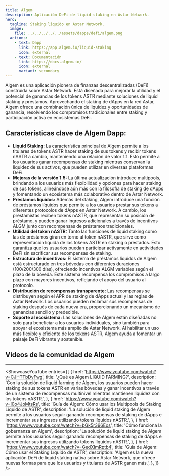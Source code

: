 ```yaml
---
title: Algem
description: Aplicación DeFi de liquid staking en Astar Network.
hero:
  tagline: Staking líquido en Astar Network.
  image: 
    file: ../../../../../assets/dapps/defi/algem.png
  actions:
    - text: Dapp
      link: https://app.algem.io/liquid-staking
      icon: external
    - text: Documentación
      link: https://docs.algem.io/
      icon: external
      variant: secondary
---
```



Algem es una aplicación pionera de finanzas descentralizadas (DeFi) construida sobre Astar Network. Está diseñada para mejorar la utilidad y el potencial de ganancias de los tokens ASTR mediante soluciones de liquid staking y préstamos. Aprovechando el staking de dApps en la red Astar, Algem ofrece una combinación única de liquidez y oportunidades de ganancia, resolviendo los compromisos tradicionales entre staking y participación activa en ecosistemas DeFi.

## Características clave de Algem Dapp:
- **Liquid Staking:** La característica principal de Algem permite a los titulares de tokens ASTR hacer staking de sus tokens y recibir tokens nASTR a cambio, manteniendo una relación de valor 1:1. Esto permite a los usuarios ganar recompensas de staking mientras conservan la liquidez de sus activos, que pueden utilizar en diversas plataformas DeFi.
- **Mejoras de la versión 1.5:** La última actualización introduce multipools, brindando a los usuarios más flexibilidad y opciones para hacer staking de sus tokens, alineándose aún más con la filosofía de staking de dApps y fomentando un ecosistema más colaborativo dentro de Astar Network.
- **Préstamos líquidos:** Además del staking, Algem introduce una función de préstamos líquidos que permite a los usuarios prestar sus tokens a diferentes protocolos de dApps en Astar Network. A cambio, los prestamistas reciben tokens nASTR, que representan su posición de préstamo, y pueden ganar ingresos adicionales a través de incentivos ALGM junto con recompensas de préstamos tradicionales.
- **Utilidad del token nASTR:** Tanto las funciones de liquid staking como las de préstamos giran en torno al token nASTR, que sirve como representación líquida de los tokens ASTR en staking o prestados. Esto garantiza que los usuarios puedan participar activamente en actividades DeFi sin sacrificar sus recompensas de staking.
- **Estructura de incentivos:** El sistema de préstamos líquidos de Algem está estructurado en tres bóvedas con diferentes duraciones (100/200/300 días), ofreciendo incentivos ALGM variables según el plazo de la bóveda. Este sistema recompensa los compromisos a largo plazo con mayores incentivos, reflejando el apoyo del usuario al protocolo.
- **Distribución de recompensas transparente:** Las recompensas se distribuyen según el APR de staking de dApps actual y las reglas de Astar Network. Los usuarios pueden reclamar sus recompensas de staking después de cada nueva era, proporcionando un mecanismo de ganancias sencillo y predecible.
- **Soporte al ecosistema:** Las soluciones de Algem están diseñadas no solo para beneficiar a los usuarios individuales, sino también para apoyar el ecosistema más amplio de Astar Network. Al habilitar un uso más flexible y eficiente de los tokens ASTR, Algem ayuda a fomentar un paisaje DeFi vibrante y sostenible.

## Videos de la comunidad de Algem
------------
<ShowcaseYouTube
  entries={[
    {
      href: 'https://www.youtube.com/watch?v=CJHTTbDvFwg',
      title: '¿Qué es Algem LIQUID FARMING?',
      description: 'Con la solución de liquid farming de Algem, los usuarios pueden hacer staking de sus tokens ASTR en varias bóvedas y ganar incentivos a través de un sistema de recompensas multinivel mientras mantienen liquidez con los tokens nASTR.',
    },
    {
      href: 'https://www.youtube.com/watch?v=l0o4JoMtsRs',
      title: 'Guía de Algem: Cómo usar los Multipools de Staking Líquido de ASTR',
      description: 'La solución de liquid staking de Algem permite a los usuarios seguir ganando recompensas de staking de dApps e incrementar sus ingresos utilizando tokens líquidos nASTR.',
    },
    {
      href: 'https://www.youtube.com/watch?v=bGk5r396Eos',
      title: 'Cómo funciona la gobernanza en Algem',
      description: 'La solución de liquid staking de Algem permite a los usuarios seguir ganando recompensas de staking de dApps e incrementar sus ingresos utilizando tokens líquidos nASTR.',
    },
    {
      href: 'https://www.youtube.com/watch?v=GedXImRptb4',
      title: 'Guía de Algem: Cómo usar el Staking Líquido de ASTR',
      description: 'Algem es la nueva aplicación DeFi de liquid staking nativa sobre Astar Network, que ofrece nuevas formas para que los usuarios y titulares de ASTR ganen más.',
    },
  ]} />
